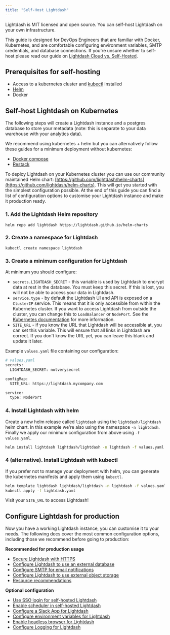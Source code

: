 ```yaml
---
title: "Self-Host Lightdash"
---
```


Lightdash is MIT licensed and open source. You can self-host Lightdash on your own infrastructure.

This guide is designed for DevOps Engineers that are familiar with Docker, Kubernetes, and are comfortable configuring environment variables, SMTP credentials, and database connections. If you're unsure whether to self-host please read our guide on [Lightdash Cloud vs. Self-Hosted](/self-host/lightdash-cloud-vs-self-hosted).

## Prerequisites for self-hosting[](#prerequisites-for-self-hosting "Direct link to Prerequisites for self-hosting")

* Access to a kubernetes cluster and [kubectl](https://kubernetes.io/docs/tasks/tools/) installed
* [Helm](https://helm.sh/docs/intro/quickstart/)
* Docker

## Self-host Lightdash on Kubernetes[](#self-host-lightdash-on-kubernetes "Direct link to Self-host Lightdash on Kubernetes")

The following steps will create a Lightdash instance and a postgres database to store your metadata (note: this is separate to your data warehouse with your analytics data).

We recommend using kubernetes + helm but you can alternatively follow these guides for a minimum deployment without kubernetes:

* [Docker compose](/self-host/self-host-lightdash-docker-compose)
* [Restack](/self-host/self-host-lightdash-restack)

To deploy Lightdash on your Kubernetes cluster you can use our community maintained Helm chart: [https://github.com/lightdash/helm-charts](https://github.com/lightdash/helm-charts). This will get you started with the simplest configuration possible. At the end of this guide you can find a list of configuration options to customise your Lightdash instance and make it production ready.

### 1\. Add the Lightdash Helm repository[](#1-add-the-lightdash-helm-repository "Direct link to 1. Add the Lightdash Helm repository")

```
helm repo add lightdash https://lightdash.github.io/helm-charts

```

### 2\. Create a namespace for Lightdash[](#2-create-a-namespace-for-lightdash "Direct link to 2. Create a namespace for Lightdash")

```
kubectl create namespace lightdash

```

### 3\. Create a minimum configuration for Lightdash[](#3-create-a-minimum-configuration-for-lightdash "Direct link to 3. Create a minimum configuration for Lightdash")

At minimum you should configure:

* `secrets.LIGHTDASH_SECRET` \- this variable is used by Lightdash to encrypt data at rest in the database. You must keep this secret. If this is lost, you will not be able to access your data in Lightdash.
* `service.type` \- by default the Lightdash UI and API is exposed on a `ClusterIP` service. This means that it is only accessible from within the Kubernetes cluster. If you want to access Lightdash from outside the cluster, you can change this to `LoadBalancer` or `NodePort`. See the [Kubernetes documentation](https://kubernetes.io/docs/concepts/services-networking/service/#publishing-services-service-types) for more information.
* `SITE_URL` \- if you know the URL that Lightdash will be accessible at, you can set this variable. This will ensure that all links in Lightdash are correct. If you don't know the URL yet, you can leave this blank and update it later.

Example `values.yaml` file containing our configuration:

```bash
# values.yaml
secrets:
  LIGHTDASH_SECRET: notverysecret

configMap:
  SITE_URL: https://lightdash.mycompany.com

service:
  type: NodePort

```

### 4\. Install Lightdash with helm[](#4-install-lightdash-with-helm "Direct link to 4. Install Lightdash with helm")

Create a new helm release called `lightdash` using the `lightdash/lightdash` helm chart. In this example we're also using the namespace `-n lightdash`. Finally we apply our minimum configuration from above using `-f values.yaml`.

```bash
helm install lightdash lightdash/lightdash -n lightdash -f values.yaml

```

### 4 (alternative). Install Lightdash with kubectl[](#4-alternative-install-lightdash-with-kubectl "Direct link to 4 (alternative). Install Lightdash with kubectl")

If you prefer not to manage your deployment with helm, you can generate the kubernetes manifests and apply them using `kubectl`.

```bash
helm template lightdash lightdash/lightdash -n lightdash -f values.yaml > lightdash.yaml
kubectl apply -f lightdash.yaml

```

Visit your `SITE_URL` to access Lightdash!

## Configure Lightdash for production[](#configure-lightdash-for-production "Direct link to Configure Lightdash for production")

Now you have a working Lightdash instance, you can customise it to your needs. The following docs cover the most common configuration options, including those we recommend before going to production:

**Recommended for production usage**

* [Secure Lightdash with HTTPS](/self-host/customize-deployment/secure-lightdash-with-https)
* [Configure Lightdash to use an external database](/self-host/customize-deployment/configure-lightdash-to-use-an-external-database)
* [Configure SMTP for email notifications](/self-host/customize-deployment/configure-smtp-for-lightdash-email-notifications)
* [Configure Lightdash to use external object storage](/self-host/self-host-lightdash/)
* [Resource recommendations](/self-host/customize-deployment/recommended-resources/)

**Optional configuration**

* [Use SSO login for self-hosted Lightdash](/self-host/customize-deployment/use-sso-login-for-self-hosted-lightdash)
* [Enable scheduler in self-hosted Lightdash](/self-host/customize-deployment/enable-scheduler-in-self-hosted-lightdash)
* [Configure a Slack App for Lightdash](/self-host/customize-deployment/configure-a-slack-app-for-lightdash)
* [Configure environment variables for Lightdash](/self-host/customize-deployment/environment-variables)
* [Enable headless browser for Lightdash](/self-host/customize-deployment/enable-headless-browser-for-lightdash)
* [Configure Logging for Lightdash](/self-host/customize-deployment/configure-logging-for-lightdash)
